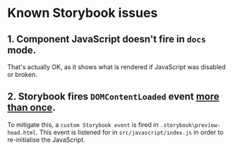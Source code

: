 <Meta title="WebUI Storybook/Known Storybook issues" />

# Known Storybook issues

## 1. Component JavaScript doesn't fire in `docs` mode.
That's actually OK, as it shows what is rendered if JavaScript was disabled or broken.

## 2. Storybook fires `DOMContentLoaded` event [more than once](https://github.com/storybookjs/storybook/issues/15753).
To mitigate this, a `custom Storybook event` is fired in `.storybook\preview-head.html`. This event is listened for in `src/javascript/index.js` in order to re-initialise the JavaScript.
